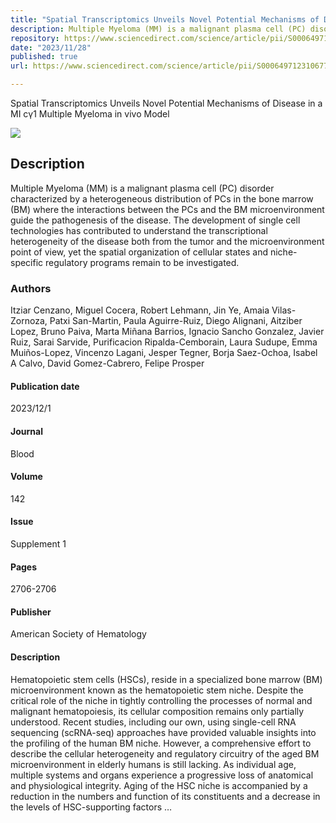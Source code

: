 ```yaml
---
title: "Spatial Transcriptomics Unveils Novel Potential Mechanisms of Disease in a MI cγ1 Multiple Myeloma in vivo Model"
description: Multiple Myeloma (MM) is a malignant plasma cell (PC) disorder characterized by a heterogeneous distribution of PCs in the bone marrow (BM) where the interactions between the PCs and the BM microenvironment guide the pathogenesis of the disease. The development of single cell technologies has contributed to understand the transcriptional heterogeneity of the disease both from the tumor and the microenvironment point of view, yet the spatial organization of cellular states and niche-specific regulatory programs remain to be investigated.
repository: https://www.sciencedirect.com/science/article/pii/S000649712310677X
date: "2023/11/28"
published: true
url: https://www.sciencedirect.com/science/article/pii/S000649712310677X

---
```


Spatial Transcriptomics Unveils Novel Potential Mechanisms of Disease in a MI cγ1 Multiple Myeloma in vivo Model

[![](/spatial.png)](https://www.sciencedirect.com/science/article/pii/S000649712310677X)

## Description

Multiple Myeloma (MM) is a malignant plasma cell (PC) disorder characterized by a heterogeneous distribution of PCs in the bone marrow (BM) where the interactions between the PCs and the BM microenvironment guide the pathogenesis of the disease. The development of single cell technologies has contributed to understand the transcriptional heterogeneity of the disease both from the tumor and the microenvironment point of view, yet the spatial organization of cellular states and niche-specific regulatory programs remain to be investigated.

### Authors

Itziar Cenzano, Miguel Cocera, Robert Lehmann, Jin Ye, Amaia Vilas-Zornoza, Patxi San-Martin, Paula Aguirre-Ruiz, Diego Alignani, Aitziber Lopez, Bruno Paiva, Marta Miñana Barrios, Ignacio Sancho Gonzalez, Javier Ruiz, Sarai Sarvide, Purificacion Ripalda-Cemborain, Laura Sudupe, Emma Muiños-Lopez, Vincenzo Lagani, Jesper Tegner, Borja Saez-Ochoa, Isabel A Calvo, David Gomez-Cabrero, Felipe Prosper

#### Publication date

2023/12/1

#### Journal

Blood

#### Volume

142

#### Issue

Supplement 1

#### Pages

2706-2706

#### Publisher

American Society of Hematology

#### Description

Hematopoietic stem cells (HSCs), reside in a specialized bone marrow (BM) microenvironment known as the hematopoietic stem niche. Despite the critical role of the niche in tightly controlling the processes of normal and malignant hematopoiesis, its cellular composition remains only partially understood. Recent studies, including our own, using single-cell RNA sequencing (scRNA-seq) approaches have provided valuable insights into the profiling of the human BM niche. However, a comprehensive effort to describe the cellular heterogeneity and regulatory circuitry of the aged BM microenvironment in elderly humans is still lacking. As individual age, multiple systems and organs experience a progressive loss of anatomical and physiological integrity. Aging of the HSC niche is accompanied by a reduction in the numbers and function of its constituents and a decrease in the levels of HSC-supporting factors …

```